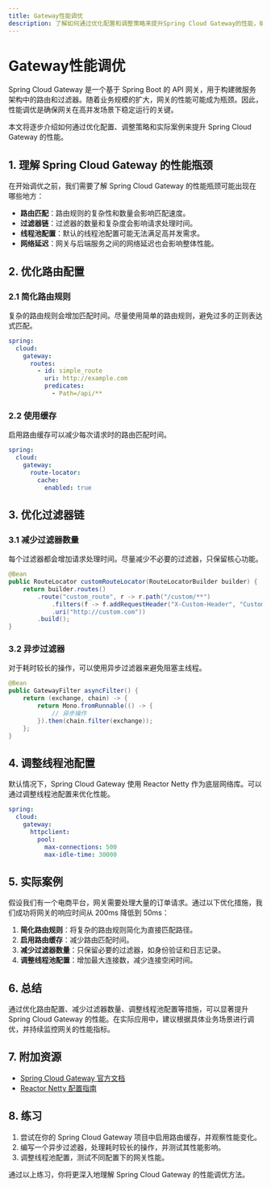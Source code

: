 ```yaml
---
title: Gateway性能调优
description: 了解如何通过优化配置和调整策略来提升Spring Cloud Gateway的性能，确保网关在高并发场景下稳定运行。
---
```


# Gateway性能调优

Spring Cloud Gateway 是一个基于 Spring Boot 的 API 网关，用于构建微服务架构中的路由和过滤器。随着业务规模的扩大，网关的性能可能成为瓶颈。因此，性能调优是确保网关在高并发场景下稳定运行的关键。

本文将逐步介绍如何通过优化配置、调整策略和实际案例来提升 Spring Cloud Gateway 的性能。

## 1. 理解 Spring Cloud Gateway 的性能瓶颈

在开始调优之前，我们需要了解 Spring Cloud Gateway 的性能瓶颈可能出现在哪些地方：

- **路由匹配**：路由规则的复杂性和数量会影响匹配速度。
- **过滤器链**：过滤器的数量和复杂度会影响请求处理时间。
- **线程池配置**：默认的线程池配置可能无法满足高并发需求。
- **网络延迟**：网关与后端服务之间的网络延迟也会影响整体性能。

## 2. 优化路由配置

### 2.1 简化路由规则

复杂的路由规则会增加匹配时间。尽量使用简单的路由规则，避免过多的正则表达式匹配。

```yaml
spring:
  cloud:
    gateway:
      routes:
        - id: simple_route
          uri: http://example.com
          predicates:
            - Path=/api/**
```

### 2.2 使用缓存

启用路由缓存可以减少每次请求时的路由匹配时间。

```yaml
spring:
  cloud:
    gateway:
      route-locator:
        cache:
          enabled: true
```

## 3. 优化过滤器链

### 3.1 减少过滤器数量

每个过滤器都会增加请求处理时间。尽量减少不必要的过滤器，只保留核心功能。

```java
@Bean
public RouteLocator customRouteLocator(RouteLocatorBuilder builder) {
    return builder.routes()
        .route("custom_route", r -> r.path("/custom/**")
            .filters(f -> f.addRequestHeader("X-Custom-Header", "CustomValue"))
            .uri("http://custom.com"))
        .build();
}
```

### 3.2 异步过滤器

对于耗时较长的操作，可以使用异步过滤器来避免阻塞主线程。

```java
@Bean
public GatewayFilter asyncFilter() {
    return (exchange, chain) -> {
        return Mono.fromRunnable(() -> {
            // 异步操作
        }).then(chain.filter(exchange));
    };
}
```

## 4. 调整线程池配置

默认情况下，Spring Cloud Gateway 使用 Reactor Netty 作为底层网络库。可以通过调整线程池配置来优化性能。

```yaml
spring:
  cloud:
    gateway:
      httpclient:
        pool:
          max-connections: 500
          max-idle-time: 30000
```

## 5. 实际案例

假设我们有一个电商平台，网关需要处理大量的订单请求。通过以下优化措施，我们成功将网关的响应时间从 200ms 降低到 50ms：

1. **简化路由规则**：将复杂的路由规则简化为直接匹配路径。
2. **启用路由缓存**：减少路由匹配时间。
3. **减少过滤器数量**：只保留必要的过滤器，如身份验证和日志记录。
4. **调整线程池配置**：增加最大连接数，减少连接空闲时间。

## 6. 总结

通过优化路由配置、减少过滤器数量、调整线程池配置等措施，可以显著提升 Spring Cloud Gateway 的性能。在实际应用中，建议根据具体业务场景进行调优，并持续监控网关的性能指标。

## 7. 附加资源

- [Spring Cloud Gateway 官方文档](https://spring.io/projects/spring-cloud-gateway)
- [Reactor Netty 配置指南](https://projectreactor.io/docs/netty/release/reference/index.html)

## 8. 练习

1. 尝试在你的 Spring Cloud Gateway 项目中启用路由缓存，并观察性能变化。
2. 编写一个异步过滤器，处理耗时较长的操作，并测试其性能影响。
3. 调整线程池配置，测试不同配置下的网关性能。

通过以上练习，你将更深入地理解 Spring Cloud Gateway 的性能调优方法。